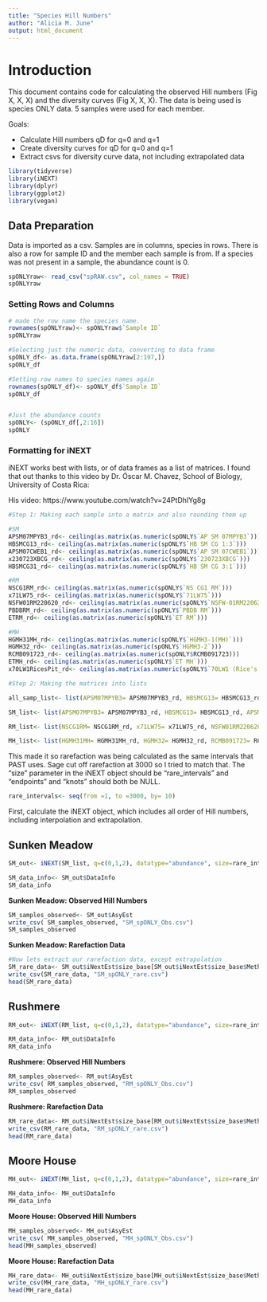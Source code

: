 ```yaml
---
title: "Species Hill Numbers"
author: "Alicia M. June"
output: html_document
---
```

# Introduction

This document contains code for calculating the observed Hill numbers (Fig X, X, X) and the diversity curves (Fig X, X, X). The data is being used is species ONLY data. 5 samples were used for each member.

Goals:

* Calculate Hill numbers qD for q=0 and q=1
* Create diversity curves for qD for q=0 and q=1
* Extract csvs for diversity curve data, not including extrapolated data


```r
library(tidyverse)
library(iNEXT)
library(dplyr)
library(ggplot2)
library(vegan)
```

## Data Preparation
Data is imported as a csv. Samples are in columns, species in rows. There is also a row for sample ID and the member each sample is from. If a species was not present in a sample, the abundance count is 0.

```r
spONLYraw<- read_csv("spRAW.csv", col_names = TRUE)
spONLYraw
```
### Setting Rows and Columns
```r

# made the row name the species name. 
rownames(spONLYraw)<- spONLYraw$`Sample ID`
spONLYraw

#Selecting just the numeric data, converting to data frame
spONLY_df<- as.data.frame(spONLYraw[2:197,])
spONLY_df

#Setting row names to species names again
rownames(spONLY_df)<- spONLY_df$`Sample ID`
spONLY_df


#Just the abundance counts
spONLY<- (spONLY_df[,2:16])
spONLY
```

### Formatting for iNEXT
iNEXT works best with lists, or of data frames as a list of matrices. I found that out thanks to this video by
Dr. Óscar M. Chavez, School of Biology, University of Costa Rica:

His video: https://www.youtube.com/watch?v=24PtDhIYg8g

```r
#Step 1: Making each sample into a matrix and also rounding them up

#SM
APSM07MPYB3_rd<- ceiling(as.matrix(as.numeric(spONLY$`AP SM 07MPYB3`)))
HBSMCG13_rd<- ceiling(as.matrix(as.numeric(spONLY$`HB SM CG 1:3`)))
APSM07CWEB1_rd<- ceiling(as.matrix(as.numeric(spONLY$`AP SM 07CWEB1`)))
x230723XBCG_rd<- ceiling(as.matrix(as.numeric(spONLY$`230723XBCG`)))
HBSMCG31_rd<- ceiling(as.matrix(as.numeric(spONLY$`HB SM CG 3:1`)))

#RM
NSCG1RM_rd<- ceiling(as.matrix(as.numeric(spONLY$`NS CG1 RM`)))
x71LW75_rd<- ceiling(as.matrix(as.numeric(spONLY$`71LW75`)))
NSFW01RM220620_rd<- ceiling(as.matrix(as.numeric(spONLY$`NSFW-01RM220620`)))
PBDBRM_rd<- ceiling(as.matrix(as.numeric(spONLY$`PBDB RM`)))
ETRM_rd<- ceiling(as.matrix(as.numeric(spONLY$`ET RM`)))

#MH
HGMH31MH_rd<- ceiling(as.matrix(as.numeric(spONLY$`HGMH3-1(MH)`)))
HGMH32_rd<- ceiling(as.matrix(as.numeric(spONLY$`HGMH3-2`)))
RCMB091723_rd<- ceiling(as.matrix(as.numeric(spONLY$RCMB091723)))
ETMH_rd<- ceiling(as.matrix(as.numeric(spONLY$`ET MH`)))
x70LW1RicesPit_rd<- ceiling(as.matrix(as.numeric(spONLY$`70LW1 (Rice's Pit)`)))

#Step 2: Making the matrices into lists

all_samp_list<- list(APSM07MPYB3= APSM07MPYB3_rd, HBSMCG13= HBSMCG13_rd, APSM07CWEB1= APSM07CWEB1_rd, x230723XBCG= x230723XBCG_rd, HBSMCG31= HBSMCG31_rd, NSCG1RM= NSCG1RM_rd, x71LW75= x71LW75_rd, NSFW01RM220620= NSFW01RM220620_rd, PBDBRM= PBDBRM_rd, ETRM= ETRM_rd, HGMH31MH= HGMH31MH_rd, HGMH32= HGMH32_rd, RCMB091723= RCMB091723_rd,ETMH=ETMH_rd, x70LW1RicesPit= x70LW1RicesPit_rd)

SM_list<- list(APSM07MPYB3= APSM07MPYB3_rd, HBSMCG13= HBSMCG13_rd, APSM07CWEB1= APSM07CWEB1_rd, x230723XBCG= x230723XBCG_rd,  HBSMCG31= HBSMCG31_rd)

RM_list<- list(NSCG1RM= NSCG1RM_rd, x71LW75= x71LW75_rd, NSFW01RM220620= NSFW01RM220620_rd, PBDBRM= PBDBRM_rd,ETRM= ETRM_rd)

MH_list<- list(HGMH31MH= HGMH31MH_rd, HGMH32= HGMH32_rd, RCMB091723= RCMB091723_rd, ETMH=ETMH_rd, x70LW1RicesPit= x70LW1RicesPit_rd)

```

This made it so rarefaction was being calculated as the same intervals that PAST uses. Sage cut off rarefaction at 3000 so I tried to match that. The "size" parameter in the iNEXT object should be "rare_intervals" and "endpoints" and "knots" should both be NULL.

```r
rare_intervals<- seq(from =1, to =3000, by= 10)
```

First, calculate the iNEXT object, which includes all order of Hill numbers, including interpolation and
extrapolation.

## Sunken Meadow
```r
SM_out<- iNEXT(SM_list, q=c(0,1,2), datatype="abundance", size=rare_intervals, endpoint=NULL, knots=NULL, se=TRUE, conf=0.95, nboot=1000)

SM_data_info<- SM_out$DataInfo
SM_data_info
```

**Sunken Meadow: Observed Hill Numbers**
```r
SM_samples_observed<- SM_out$AsyEst
write_csv( SM_samples_observed, "SM_spONLY_Obs.csv")
SM_samples_observed
```

**Sunken Meadow: Rarefaction Data**
```r
#Now lets extract our rarefaction data, except extrapolation
SM_rare_data<- SM_out$iNextEst$size_base[SM_out$iNextEst$size_base$Method != "Extrapolation", ]
write_csv(SM_rare_data, "SM_spONLY_rare.csv")
head(SM_rare_data)
```

## Rushmere
```r
RM_out<- iNEXT(RM_list, q=c(0,1,2), datatype="abundance", size=rare_intervals, endpoint=NULL, knots=NULL, se=TRUE, conf=0.95, nboot=1000)

RM_data_info<- RM_out$DataInfo
RM_data_info
```

**Rushmere: Observed Hill Numbers**
```r

RM_samples_observed<- RM_out$AsyEst
write_csv( RM_samples_observed, "RM_spONLY_Obs.csv")
RM_samples_observed
```

**Rushmere: Rarefaction Data**
```r
RM_rare_data<- RM_out$iNextEst$size_base[RM_out$iNextEst$size_base$Method != "Extrapolation", ]
write_csv(RM_rare_data, "RM_spONLY_rare.csv")
head(RM_rare_data)

```

## Moore House
```r
MH_out<- iNEXT(MH_list, q=c(0,1,2), datatype="abundance", size=rare_intervals, endpoint=NULL, knots=NULL, se=TRUE, conf=0.95, nboot=1000)

MH_data_info<- MH_out$DataInfo
MH_data_info
```

**Moore House: Observed Hill Numbers**
```r
MH_samples_observed<- MH_out$AsyEst
write_csv( MH_samples_observed, "MH_spONLY_Obs.csv")
head(MH_samples_observed)
```

**Moore House: Rarefaction Data**
```r
MH_rare_data<- MH_out$iNextEst$size_base[MH_out$iNextEst$size_base$Method != "Extrapolation", ]
write_csv(MH_rare_data, "MH_spONLY_rare.csv")
head(MH_rare_data)
```




